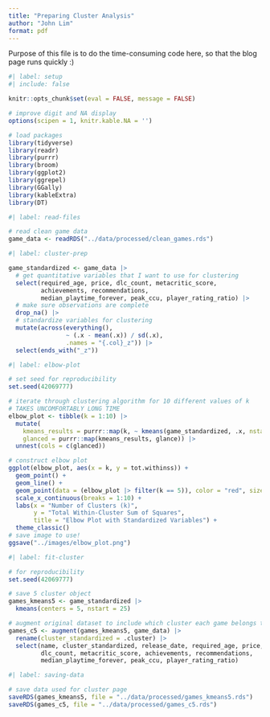```yaml
---
title: "Preparing Cluster Analysis"
author: "John Lim"
format: pdf
---
```


Purpose of this file is to do the time-consuming code here, so that the blog page runs quickly :)

```r
#| label: setup
#| include: false

knitr::opts_chunk$set(eval = FALSE, message = FALSE)

# improve digit and NA display 
options(scipen = 1, knitr.kable.NA = '')

# load packages
library(tidyverse)
library(readr)
library(purrr)
library(broom)
library(ggplot2)
library(ggrepel)
library(GGally)
library(kableExtra)
library(DT)

```

```r
#| label: read-files

# read clean game data 
game_data <- readRDS("../data/processed/clean_games.rds")
```

```r
#| label: cluster-prep

game_standardized <- game_data |>
  # get quantitative variables that I want to use for clustering
  select(required_age, price, dlc_count, metacritic_score,
         achievements, recommendations,
         median_playtime_forever, peak_ccu, player_rating_ratio) |>
  # make sure observations are complete
  drop_na() |>
  # standardize variables for clustering
  mutate(across(everything(),
                ~ (.x - mean(.x)) / sd(.x),
                .names = "{.col}_z")) |>
  select(ends_with("_z"))
```

```r
#| label: elbow-plot

# set seed for reproducibility
set.seed(42069777)

# iterate through clustering algorithm for 10 different values of k
# TAKES UNCOMFORTABLY LONG TIME
elbow_plot <- tibble(k = 1:10) |>
  mutate(
    kmeans_results = purrr::map(k, ~ kmeans(game_standardized, .x, nstart=25)),
    glanced = purrr::map(kmeans_results, glance)) |>
  unnest(cols = c(glanced))

# construct elbow plot
ggplot(elbow_plot, aes(x = k, y = tot.withinss)) +
  geom_point() + 
  geom_line() +
  geom_point(data = (elbow_plot |> filter(k == 5)), color = "red", size = 3) +
  scale_x_continuous(breaks = 1:10) +
  labs(x = "Number of Clusters (k)", 
       y = "Total Within-Cluster Sum of Squares",
       title = "Elbow Plot with Standardized Variables") +
  theme_classic()
# save image to use!
ggsave("../images/elbow_plot.png")
```

```r
#| label: fit-cluster

# for reproducibility
set.seed(42069777)

# save 5 cluster object
games_kmeans5 <- game_standardized |>
  kmeans(centers = 5, nstart = 25)

# augment original dataset to include which cluster each game belongs to 
games_c5 <- augment(games_kmeans5, game_data) |>
  rename(cluster_standardized = .cluster) |>
  select(name, cluster_standardized, release_date, required_age, price,
         dlc_count, metacritic_score, achievements, recommendations,
         median_playtime_forever, peak_ccu, player_rating_ratio)

```

```r
#| label: saving-data

# save data used for cluster page
saveRDS(games_kmeans5, file = "../data/processed/games_kmeans5.rds")
saveRDS(games_c5, file = "../data/processed/games_c5.rds")

```
